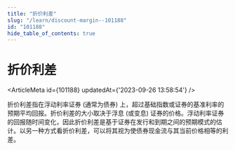 ```yaml
---
title: "折价利差"
slug: "/learn/discount-margin--101188"
id: "101188"
hide_table_of_contents: true
---
```



# 折价利差

<ArticleMeta id={101188} updatedAt={'2023-09-26 13:58:54'} />
<div className='border-solid border-b border-t-0 my-4 border-[var(--ifm-color-gray-300)]' />

折价利差指在浮动利率证券 (通常为债券) 上，超过基础指数或证券的基准利率的预期平均回报。折价利差的大小取决于浮息 (或变息) 证券的价格。浮动利率证券的回报随时间变化，因此折价利差是基于证券在发行和到期之间的预期模式的估计。以另一种方式看折价利差，可以将其视为使债券现金流与其当前价格相等的利差。
